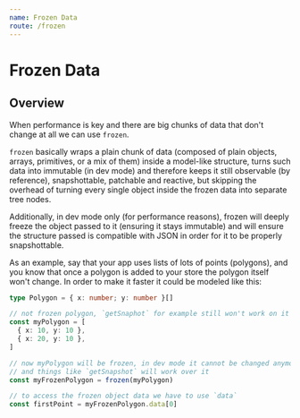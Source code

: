 ```yaml
---
name: Frozen Data
route: /frozen
---
```



<FixStyle />

# Frozen Data

## Overview

When performance is key and there are big chunks of data that don't change at all we can use `frozen`.

`frozen` basically wraps a plain chunk of data (composed of plain objects, arrays, primitives, or a mix of them) inside a model-like structure, turns such data into immutable (in dev mode) and therefore keeps it still observable (by reference), snapshottable, patchable and reactive, but skipping the overhead of turning every single object inside the frozen data into separate tree nodes.

Additionally, in dev mode only (for performance reasons), frozen will deeply freeze the object passed to it (ensuring it stays immutable) and will ensure the structure passed is compatible with JSON in order for it to be properly snapshottable.

As an example, say that your app uses lists of lots of points (polygons), and you know that once a polygon is added to your store the polygon itself won't change. In order to make it faster it could be modeled like this:

```ts
type Polygon = { x: number; y: number }[]

// not frozen polygon, `getSnaphot` for example still won't work on it
const myPolygon = [
  { x: 10, y: 10 },
  { x: 20, y: 10 },
]

// now myPolygon will be frozen, in dev mode it cannot be changed anymore
// and things like `getSnapshot` will work over it
const myFrozenPolygon = frozen(myPolygon)

// to access the frozen object data we have to use `data`
const firstPoint = myFrozenPolygon.data[0]
```
